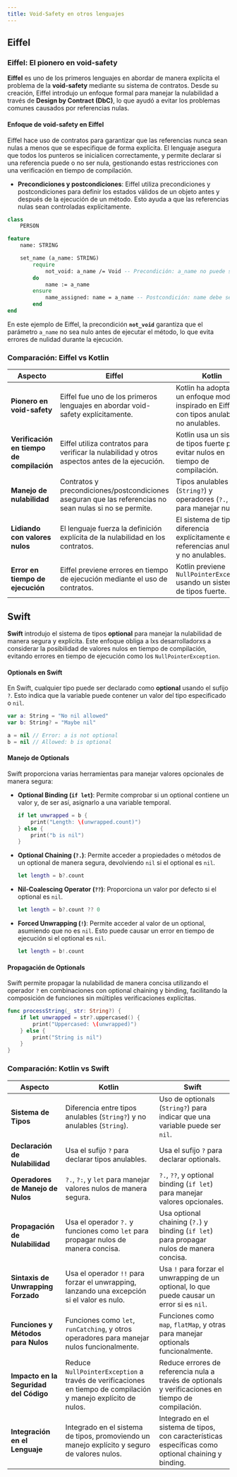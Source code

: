 ```yaml
---
title: Void-Safety en otros lenguajes
---
```


<ReadingTime />

## Eiffel

### Eiffel: El pionero en void-safety

**Eiffel** es uno de los primeros lenguajes en abordar de manera explícita el problema de la **void-safety** mediante su sistema de contratos. Desde su creación, Eiffel introdujo un enfoque formal para manejar la nulabilidad a través de **Design by Contract (DbC)**, lo que ayudó a evitar los problemas comunes causados por referencias nulas.

#### Enfoque de void-safety en Eiffel

Eiffel hace uso de contratos para garantizar que las referencias nunca sean nulas a menos que se especifique de forma explícita. El lenguaje asegura que todos los punteros se inicialicen correctamente, y permite declarar si una referencia puede o no ser nula, gestionando estas restricciones con una verificación en tiempo de compilación.

- **Precondiciones y postcondiciones**: Eiffel utiliza precondiciones y postcondiciones para definir los estados válidos de un objeto antes y después de la ejecución de un método. Esto ayuda a que las referencias nulas sean controladas explícitamente.

```eiffel showLineNumbers
class
    PERSON

feature
    name: STRING

    set_name (a_name: STRING)
        require
            not_void: a_name /= Void -- Precondición: a_name no puede ser nulo
        do
            name := a_name
        ensure
            name_assigned: name = a_name -- Postcondición: name debe ser asignado
        end
end
```

En este ejemplo de Eiffel, la precondición **`not_void`** garantiza que el parámetro `a_name` no sea nulo antes de ejecutar el método, lo que evita errores de nulidad durante la ejecución.

### Comparación: Eiffel vs Kotlin

| Aspecto                                   | Eiffel                                                                                                  | Kotlin                                                                                          |
|-------------------------------------------|---------------------------------------------------------------------------------------------------------|-------------------------------------------------------------------------------------------------|
| **Pionero en void-safety**                | Eiffel fue uno de los primeros lenguajes en abordar void-safety explícitamente.                         | Kotlin ha adoptado un enfoque moderno, inspirado en Eiffel, con tipos anulables y no anulables. |
| **Verificación en tiempo de compilación** | Eiffel utiliza contratos para verificar la nulabilidad y otros aspectos antes de la ejecución.          | Kotlin usa un sistema de tipos fuerte para evitar nulos en tiempo de compilación.               |
| **Manejo de nulabilidad**                 | Contratos y precondiciones/postcondiciones aseguran que las referencias no sean nulas si no se permite. | Tipos anulables (`String?`) y operadores (`?.`, `?:`) para manejar nulos.                       |
| **Lidiando con valores nulos**            | El lenguaje fuerza la definición explícita de la nulabilidad en los contratos.                          | El sistema de tipos diferencia explícitamente entre referencias anulables y no anulables.       |
| **Error en tiempo de ejecución**          | Eiffel previene errores en tiempo de ejecución mediante el uso de contratos.                            | Kotlin previene `NullPointerException` usando un sistema de tipos fuerte.                       |

## Swift

**Swift** introdujo el sistema de tipos **optional** para manejar la nulabilidad de manera segura y explícita. Este enfoque obliga a lxs desarrolladorxs a considerar la posibilidad de valores nulos en tiempo de compilación, evitando errores en tiempo de ejecución como los `NullPointerException`.

#### Optionals en Swift

En Swift, cualquier tipo puede ser declarado como **optional** usando el sufijo `?`. Esto indica que la variable puede contener un valor del tipo especificado o `nil`.

```swift
var a: String = "No nil allowed"
var b: String? = "Maybe nil"

a = nil // Error: a is not optional
b = nil // Allowed: b is optional
```

#### Manejo de Optionals

Swift proporciona varias herramientas para manejar valores opcionales de manera segura:

- **Optional Binding (`if let`)**: Permite comprobar si un optional contiene un valor y, de ser así, asignarlo a una variable temporal.

  ```swift
  if let unwrapped = b {
      print("Length: \(unwrapped.count)")
  } else {
      print("b is nil")
  }
    ```

- **Optional Chaining (`?.`)**: Permite acceder a propiedades o métodos de un optional de manera segura, devolviendo `nil` si el optional es `nil`.

  ```swift
  let length = b?.count
    ```

- **Nil-Coalescing Operator (`??`)**: Proporciona un valor por defecto si el optional es `nil`.

  ```swift
  let length = b?.count ?? 0
    ```

- **Forced Unwrapping (`!`)**: Permite acceder al valor de un optional, asumiendo que no es `nil`. Esto puede causar un error en tiempo de ejecución si el optional es `nil`.

  ```swift
  let length = b!.count
    ```

#### Propagación de Optionals

Swift permite propagar la nulabilidad de manera concisa utilizando el operador `?` en combinaciones con optional chaining y binding, facilitando la composición de funciones sin múltiples verificaciones explícitas.

```swift
func processString(_ str: String?) {
    if let unwrapped = str?.uppercased() {
        print("Uppercased: \(unwrapped)")
    } else {
        print("String is nil")
    }
}
```

### Comparación: Kotlin vs Swift

| Aspecto                                | Kotlin                                                                                                         | Swift                                                                                               |
|----------------------------------------|----------------------------------------------------------------------------------------------------------------|-----------------------------------------------------------------------------------------------------|
| **Sistema de Tipos**                   | Diferencia entre tipos anulables (`String?`) y no anulables (`String`).                                        | Uso de optionals (`String?`) para indicar que una variable puede ser `nil`.                         |
| **Declaración de Nulabilidad**         | Usa el sufijo `?` para declarar tipos anulables.                                                               | Usa el sufijo `?` para declarar optionals.                                                          |
| **Operadores de Manejo de Nulos**      | `?.`, `?:`, y `let` para manejar valores nulos de manera segura.                                               | `?.`, `??`, y optional binding (`if let`) para manejar valores opcionales.                          |
| **Propagación de Nulabilidad**         | Usa el operador `?.` y funciones como `let` para propagar nulos de manera concisa.                             | Usa optional chaining (`?.`) y binding (`if let`) para propagar nulos de manera concisa.            |
| **Sintaxis de Unwrapping Forzado**     | Usa el operador `!!` para forzar el unwrapping, lanzando una excepción si el valor es nulo.                    | Usa `!` para forzar el unwrapping de un optional, lo que puede causar un error si es `nil`.         |
| **Funciones y Métodos para Nulos**     | Funciones como `let`, `runCatching`, y otros operadores para manejar nulos funcionalmente.                     | Funciones como `map`, `flatMap`, y otras para manejar optionals funcionalmente.                     |
| **Impacto en la Seguridad del Código** | Reduce `NullPointerException` a través de verificaciones en tiempo de compilación y manejo explícito de nulos. | Reduce errores de referencia nula a través de optionals y verificaciones en tiempo de compilación.  |
| **Integración en el Lenguaje**         | Integrado en el sistema de tipos, promoviendo un manejo explícito y seguro de valores nulos.                   | Integrado en el sistema de tipos, con características específicas como optional chaining y binding. |
